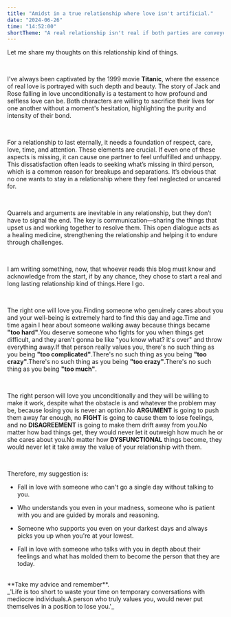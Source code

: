 ```yaml
---
title: "Amidst in a true relationship where love isn't artificial."
date: "2024-06-26"
time: "14:52:00"
shortTheme: "A real relationship isn't real if both parties are conveyed with limits where each one feels like they're nothing but a burden to each other."
---
```


Let me share my thoughts on this relationship kind of things.

<br />

I've always been captivated by the 1999 movie **Titanic**, where the essence of real love is portrayed with such depth
and beauty. The story of Jack and Rose falling in love unconditionally is a testament to how profound and selfless love
can be. Both characters are willing to sacrifice their lives for one another without a moment's hesitation, highlighting
the purity and intensity of their bond.

<br />

For a relationship to last eternally, it needs a foundation of respect, care, love, time, and attention.
These elements are crucial. If even one of these aspects is missing, it can cause one partner to feel
unfulfilled and unhappy. This dissatisfaction often leads to seeking what’s missing in third person, which is a
common reason for breakups and separations. It’s obvious that no one wants to stay in a relationship where they
feel neglected or uncared for.

<br />

Quarrels and arguments are inevitable in any relationship, but they don’t have to signal the end. The key is
communication—sharing the things that upset us and working together to resolve them. This open dialogue acts as a
healing medicine, strengthening the relationship and helping it to endure through challenges.

<br />

I am writing something, now, that whoever reads this blog must know and acknowledge from the start, if by any chance, they chose
to start a real and long lasting relationship kind of things.Here I go.

<br />

The right one will love you.Finding someone who genuinely cares about you and your well-being is extremely hard to find this
day and age.Time and time again I hear about someone walking away because things became **"too hard"**.You deserve someone
who fights for you when things get difficult, and they aren't gonna be like "you know what? it's over" and throw everything
away.If that person really values you, there's no such thing as you being **"too complicated"**.There's no such thing as you
being **"too crazy"**.There's no such thing as you being **"too crazy"**.There's no such thing as you being **"too much"**.

<br />

The right person will love you unconditionally and they will be willing to make it work, despite what the obstacle is and
whatever the problem may be, because losing you is never an option.No **ARGUMENT** is going to push them away far enough, no
**FIGHT** is going to cause them to lose feelings, and no **DISAGREEMENT** is going to make them drift away from you.No matter
how bad things get, they would never let it outweigh how much he or she cares about you.No matter how **DYSFUNCTIONAL** things
become, they would never let it take away the value of your relationship with them.

<br />

Therefore, my suggestion is:

- Fall in love with someone who can't go a single day without talking to you.

- Who understands you even in your madness, someone who is patient with you and are guided by morals and reasoning.

- Someone who supports you even on your darkest days and always picks you up when you're at your lowest.

- Fall in love with someone who talks with you in depth about their feelings and what has molded them to become the person that they are today.

<br />
**Take my advice and remember**.
<br />
_'Life is too short to waste your time on temporary conversations with mediocre individuals.A
person who truly values you, would never put themselves in a position to lose you.'_
